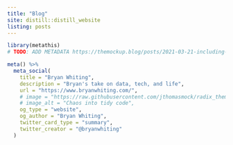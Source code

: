```yaml
---
title: "Blog"
site: distill::distill_website
listing: posts
---
```



```r
library(metathis)
# TODO: ADD METADATA https://themockup.blog/posts/2021-03-21-including-and-meta-tagging-extra-content-in-a-distill-blog/

meta() %>%
  meta_social(
    title = "Bryan Whiting",
    description = "Bryan's take on data, tech, and life",
    url = "https://www.bryanwhiting.com/",
    # image = "https://raw.githubusercontent.com/jthomasmock/radix_themockup/master/static/logo-plot.png",
    # image_alt = "Chaos into tidy code",
    og_type = "website",
    og_author = "Bryan Whiting",
    twitter_card_type = "summary",
    twitter_creator = "@bryanwhiting"
  )
```